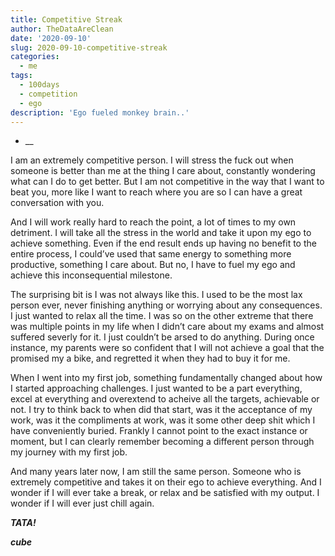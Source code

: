 ```yaml
---
title: Competitive Streak
author: TheDataAreClean
date: '2020-09-10'
slug: 2020-09-10-competitive-streak
categories:
  - me
tags:
  - 100days
  - competition
  - ego
description: 'Ego fueled monkey brain..'
---
```


* __

I am an extremely competitive person. I will stress the fuck out when someone is better than me at the thing I care about, constantly wondering what can I do to get better. But I am not competitive in the way that I want to beat you, more like I want to reach where you are so I can have a great conversation with you. 

And I will work really hard to reach the point, a lot of times to my own detriment. I will take all the stress in the world and take it upon my ego to achieve something. Even if the end result ends up having no benefit to the entire process, I could've used that same energy to something more productive, something I care about. But no, I have to fuel my ego and achieve this inconsequential milestone.

The surprising bit is I was not always like this. I used to be the most lax person ever, never finishing anything or worrying about any consequences. I just wanted to relax all the time. I was so on the other extreme that there was multiple points in my life when I didn't care about my exams and almost suffered severly for it. I just couldn't be arsed to do anything. During once instance, my parents were so confident that I will not achieve a goal that the promised my a bike, and regretted it when they had to buy it for me.

When I went into my first job, something fundamentally changed about how I started approaching challenges. I just wanted to be a part everything, excel at everything and overextend to acheive all the targets, achievable or not. I try to think back to when did that start, was it the acceptance of my work, was it the compliments at work, was it some other deep shit which I have conveniently buried. Frankly I cannot point to the exact instance or moment, but I can clearly remember becoming a different person through my journey with my first job.

And many years later now, I am still the same person. Someone who is extremely competitive and takes it on their ego to achieve everything. And I wonder if I will ever take a break, or relax and be satisfied with my output. I wonder if I will ever just chill again.

**_TATA!_**

**_cube_**
